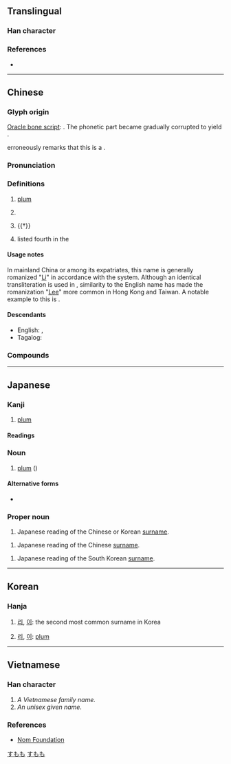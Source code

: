 {{also|季}}
{{character info/new}}
==Translingual==

===Han character===
{{Han char|rn=75|rad=木|as=03|sn=7|four=40407|canj=DND|ids=⿱木子}}

===References===
* {{Han ref|kx=0511.110|dkj=14459|dj=0895.090|hdz=21162.080|uh=674E|ud=26446|bh=A7F5|bd=42997}}

----

==Chinese==
{{zh-forms}}

===Glyph origin===
{{Han etym}}
[[oracle bone script|Oracle bone script]]: {{Han compound|來|子|ls=psc|c1=p|c2=s|t1=fruit}}. The phonetic part {{lang|zh|來}} became gradually corrupted to yield {{zh-l|*木|tree}}.

''{{w|Shuowen}}'' erroneously remarks that this is a {{Han compound|木|子|c1=s|c2=p|t1=tree|ls=psc|nocap=1}}.

===Pronunciation===
{{zh-pron
|m=lǐ
|c=lei5
|h=pfs=lí
|md=lī
|mn=lí
|w=3li
|mc=y
|oc=y
|cat=n,pn
}}

===Definitions===
{{zh-hanzi}}

# [[plum]] {{gloss|[[tree]] and [[fruit]]}}
# {{lb|zh|astronomy}} {{w|Zeta Virginis}}
# {{†}} {{zh-alt-form|理|[[judge]]; [[justice]]}}
# {{surname|lang=zh|dot=,}} listed fourth in the ''{{w|Baijiaxing}}''

====Usage notes====
In mainland China or among its expatriates, this name is generally romanized "[[Li]]" in accordance with the {{w|Hanyu Pinyin}} system. Although an identical transliteration is used in {{w|Wade-Giles}}, similarity to the English name has made the romanization "[[Lee]]" more common in Hong Kong and Taiwan. A notable example to this is {{w|Bruce Lee}}.

====Descendants====
* English: {{l|en|Li}}, {{l|en|Lee}}
* Tagalog: {{q|from Hokkien}} {{l|tl|Sy}}

===Compounds===
{{zh-der|張王李趙|僵李代桃|夭桃穠李|呼張喚李|小李|張冠李戴|張三李四|公門桃李|夭桃襛李|凡桃俗李|桃李門牆|桃李之教|方桃譬李|李廣難封|歐李|正冠李下|桃來李答|桃李|李代桃僵|李唐|李子|浮瓜沉李|沉李浮瓜|李劉馬夏|瓜李之嫌|投桃報李|檇李|李下|濃桃豔李|李廣射虎|李膺門|桃李滿門|牛李黨爭|李下無蹊|李爾王|桃李爭妍|李杜|李郭同舟|李耳|李靖|李思訓碑|李下瓜田|瓜田李下|桃李爭輝|比張比李|苦李|色豔桃李|鐵拐李|賣李鑽核|豔如桃李|行李箱|道傍李|郁李|門牆桃李|行李|行李袋|道傍苦李}}

----

==Japanese==

===Kanji===
{{ja-kanji|grade=n|rs=木03}}

# [[plum]]

====Readings====
{{ja-readings
|goon=り
|kanon=り
|kun=すもも-
|nanori=もも, い
}}

===Noun===
{{ja-noun|すもも}}

# [[plum]] ({{taxlink|Prunus salicina|species|noshow=1}})

====Alternative forms====
* {{ja-l|酸桃}}

===Proper noun===
{{ja-pos|リ|proper|り}}

# Japanese reading of the Chinese or Korean [[surname]].

{{ja-pos|リー|proper|りい}}

# Japanese reading of the Chinese [[surname]].

{{ja-pos|イ|proper|い}}

# Japanese reading of the South Korean [[surname]].

[[Category:ja:Foods|すもも]]
[[Category:ja:Fruits|すもも]]

----

==Korean==

===Hanja===
{{ko-hanja|hangeul=[[리]], [[이]]|eumhun=[[자두]](Jadu)|rv=[[Lee]], (NK) [[ri]], [[Rhee]], (SK) [[i]], [[I]]|mr=(NK) ri, (SK) i, Yi|y=(NK) li, (SK) i}}

# {{lb|ko|North Korea}} [[리]], {{lb|ko|South Korea}} [[이]]: the second most common surname in Korea
# {{lb|ko|North Korea}} [[리]], {{lb|ko|South Korea}} [[이]]: [[plum]]

----

==Vietnamese==

===Han character===
{{vi-hantu|lí, lý|rs=木03}}

# ''A Vietnamese family name.''
# ''An unisex given name.''

===References===
* [http://nomfoundation.org/common/nom_details.php?codepoint=674e Nom Foundation]